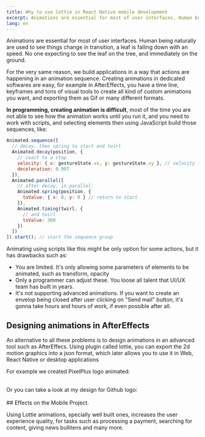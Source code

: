 ```yaml
---
title: Why to use lottie in React Native mobile development
excerpt: Animations are essential for most of user interfaces. Human being naturally are used to see things change in transition, a leaf is falling down with an speed. No one expecting to see the leaf on the tree, and immediately on the ground.
lang: en
---
```



Animations are essential for most of user interfaces. Human being naturally are used to see things change in transition,
a leaf is falling down with an speed. No one expecting to see the leaf on the tree, and immediately on the ground.

For the very same reason, we build applications in a way that actions are happening in an animation sequence. Creating
animations in dedicated softwares are easy, for example in AfterEffects, you have a time line, keyframes and tons
of visual tools to create all kind of custom animations you want, and exporting them as Gif or many different formats.

**In programming, creating animation is difficult**, most of the time you are not able to see how the animation works
until you run it, and you need to work with scripts, and selecting elements then using JavaScript build those sequences, like:

```js
Animated.sequence([
  // decay, then spring to start and twirl
  Animated.decay(position, {
    // coast to a stop
    velocity: { x: gestureState.vx, y: gestureState.vy }, // velocity from gesture release
    deceleration: 0.997
  }),
  Animated.parallel([
    // after decay, in parallel:
    Animated.spring(position, {
      toValue: { x: 0, y: 0 } // return to start
    }),
    Animated.timing(twirl, {
      // and twirl
      toValue: 360
    })
  ])
]).start(); // start the sequence group
```

Animating using scripts like this might be only option for some actions, but it has drawbacks such as:

* You are limited. It's only allowing some parameters of elements to be animated, such as transform, opacity
* Only a programmer can adjust these. You loose all talent that UI/UX team has built in years.
* It's not supporting advanced animations. If you want to create an envelop being closed after user clicking on "Send mail"
button, it's gonna take hours and hours of work, if even possible after all.

## Designing animations in AfterEffects

An alternative to all these problems is to design animations in an advanced tool such as AfterEffecs. Using plugin called lottie,
you can export the 2d motion graphics into a json format, which later allows you to use it in Web, React Native or desktop applications

For example we created PixelPlux logo animated:
<AnimatedLogo loop path="/blog/pixelplux_logo.json" className="large-animate-preview" />

<br />
Or you can take a look at my design for Github logo:
<AnimatedLogo loop path="/blog/github_logo_animated_ali_torabi.json" className="large-animate-preview" />

<br />
<br />
## Effects on the Mobile Project.

Using Lottie animations, specially well built ones, increases the user experience quality, for tasks such as
processing a payment, searching for content, giving news bullitens and many more.

